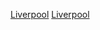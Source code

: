 <noinclude>{{noteTA|G1=liverpoolfc}}</noinclude>{{football squad
|teamname = 利物浦足球俱乐部
|title    = 利物浦
| bgcolor = #e20e0e
| textcolor = White
| bordercolor = Gold
|name = 利物浦球員名單
| list = <div>
{{football squad2 player|no=1|name=[[阿利森·拉姆西斯·贝克尔|阿利森]]}}
{{football squad2 player|no=3|name=[[法賓奴]]}}
{{football squad2 player|no=4|name=[[维吉尔·范戴克|范戴克]]}}
{{football squad2 player|no=5|name=[[伊布拉西马·科纳特|科纳特]]}}
{{football squad2 player|no=6|name=[[蒂亚戈·阿尔坎塔拉|蒂亚戈]]}}
{{football squad2 player|no=7|name=[[詹姆斯·米尔纳|米尔纳]]}}
{{football squad2 player|no=8|name=[[纳比·凯塔|凯塔]]}}
{{football squad2 player|no=9|name=[[罗伯托·菲尔米诺|菲尔米诺]]}}
{{football squad2 player|no=11|name=[[穆罕默德·沙拿|沙拿]]}}
{{football squad2 player|no=12|name=[[祖·高美斯|高美斯]]}}
{{football squad2 player|no=13|name=[[阿德里安·圣米格尔·迪·卡斯蒂略|阿德里安]]}}
{{football squad2 player|no=14|name=[[佐敦·軒達臣|軒達臣]]  [[File:Captain sports.svg|10px|link=隊長 (足球)|alt=队长]]}}
{{football squad2 player|no=15|name=[[亚历克斯·奥克斯雷德-张伯伦|张伯伦]]}}
<!--{{football squad2 player|no=16|name=[[馬爾科·格魯吉奇|格魯吉奇]]}}-->
{{football squad2 player|no=17|name=[[柯蒂斯·琼斯|琼斯]]}}
{{football squad2 player|no=20|name=[[迪奧高·祖達|祖達]]}}
{{football squad2 player|no=21|name=[[哥斯達斯·斯米卡斯|斯米卡斯]]}}
{{football squad2 player|no=22|name={{le|奇雲·藍斯|Calvin Ramsay|藍斯}}}}
{{football squad2 player|no=23|name=[[路易斯·迪亚兹|迪亚兹]]}}
{{football squad2 player|no=26|name=[[安祖·羅拔臣|羅拔臣]]}}
{{football squad2 player|no=27|name=[[達雲·紐尼斯|紐尼斯]]}}
<!--{{football squad2 player|no=28|name=[[宾·戴维斯 (1995年出生足球员)|戴维斯]]}}-->
{{football squad2 player|no=32|name=[[喬爾·馬蒂普|馬蒂普]]}}
{{football squad2 player|no=46|name=[[里斯·威廉斯 (英格蘭足球運動員)|里斯·威廉斯]]}}
<!--{{football squad2 player|no=47|name=[[纳撒尼尔·菲利普斯|菲利普斯]]}}-->
<!--{{football squad2 player|no=54|name=[[舒爾·奧祖|奧祖]]}}-->
<!--{{football squad2 player|no=58|name=[[賓·活特本|活特本]]}}-->
{{football squad2 player|no=62|name=[[奎维恩·凯莱赫|凯莱赫]]}}
{{football squad2 player|no=66|name=[[特倫·亞歷山大-阿諾德|亞歷山大-阿諾德]]}}
{{football squad2 player|no=67|name=[[哈維·艾利洛|艾利洛]]}}
<!--{{football squad2 player|no=72|name={{le|塞普·范德伯格|Sepp van den Berg|范德伯格}}}}-->
{{football squad2 player|no=76|name=[[尼高·威廉斯]]}}
{{football squad manager|name=[[尤尔根·克洛普|克洛普]]}}
</div>}}<noinclude>
{{Squad maintenance|update source=https://www.liverpoolfc.com/team/first-team}}
[[Category:英格兰足球俱乐部名单模板|Liverpool]]
[[Category:英超球會名單模板|Liverpool]]

</noinclude>